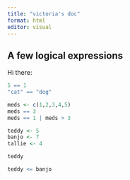 ```yaml
---
title: "victoria's doc"
format: html
editor: visual
---
```


## A few logical expressions

Hi there:

```r
5 == 1
"cat" == "dog"

meds <- c(1,2,3,4,5)
meds == 3
meds == 1 | meds > 3

teddy <- 5
banjo <- 7
tallie <- 4

teddy

teddy <= banjo
```
